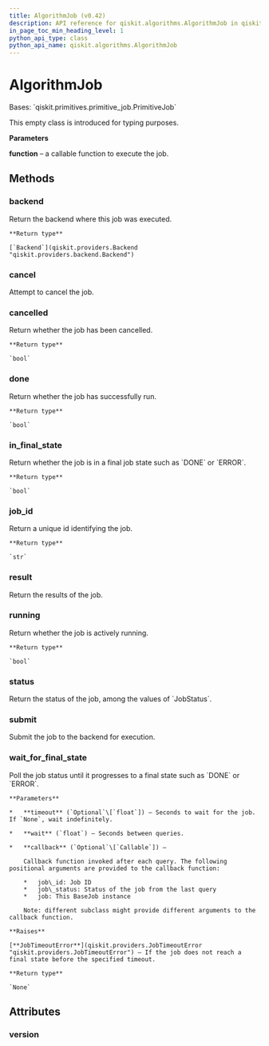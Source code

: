 ```yaml
---
title: AlgorithmJob (v0.42)
description: API reference for qiskit.algorithms.AlgorithmJob in qiskit v0.42
in_page_toc_min_heading_level: 1
python_api_type: class
python_api_name: qiskit.algorithms.AlgorithmJob
---
```


# AlgorithmJob

<Class id="qiskit.algorithms.AlgorithmJob" isDedicatedPage={true} github="https://github.com/qiskit/qiskit/tree/stable/0.23/qiskit/algorithms/algorithm_job.py" signature="AlgorithmJob(function, *args, **kwargs)" modifiers="class">
  Bases: `qiskit.primitives.primitive_job.PrimitiveJob`

  This empty class is introduced for typing purposes.

  **Parameters**

  **function** – a callable function to execute the job.

  ## Methods

  <span id="qiskit-algorithms-algorithmjob-backend" />

  ### backend

  <Function id="qiskit.algorithms.AlgorithmJob.backend" signature="AlgorithmJob.backend()">
    Return the backend where this job was executed.

    **Return type**

    [`Backend`](qiskit.providers.Backend "qiskit.providers.backend.Backend")
  </Function>

  <span id="qiskit-algorithms-algorithmjob-cancel" />

  ### cancel

  <Function id="qiskit.algorithms.AlgorithmJob.cancel" signature="AlgorithmJob.cancel()">
    Attempt to cancel the job.
  </Function>

  <span id="qiskit-algorithms-algorithmjob-cancelled" />

  ### cancelled

  <Function id="qiskit.algorithms.AlgorithmJob.cancelled" signature="AlgorithmJob.cancelled()">
    Return whether the job has been cancelled.

    **Return type**

    `bool`
  </Function>

  <span id="qiskit-algorithms-algorithmjob-done" />

  ### done

  <Function id="qiskit.algorithms.AlgorithmJob.done" signature="AlgorithmJob.done()">
    Return whether the job has successfully run.

    **Return type**

    `bool`
  </Function>

  <span id="qiskit-algorithms-algorithmjob-in-final-state" />

  ### in\_final\_state

  <Function id="qiskit.algorithms.AlgorithmJob.in_final_state" signature="AlgorithmJob.in_final_state()">
    Return whether the job is in a final job state such as `DONE` or `ERROR`.

    **Return type**

    `bool`
  </Function>

  <span id="qiskit-algorithms-algorithmjob-job-id" />

  ### job\_id

  <Function id="qiskit.algorithms.AlgorithmJob.job_id" signature="AlgorithmJob.job_id()">
    Return a unique id identifying the job.

    **Return type**

    `str`
  </Function>

  <span id="qiskit-algorithms-algorithmjob-result" />

  ### result

  <Function id="qiskit.algorithms.AlgorithmJob.result" signature="AlgorithmJob.result()">
    Return the results of the job.
  </Function>

  <span id="qiskit-algorithms-algorithmjob-running" />

  ### running

  <Function id="qiskit.algorithms.AlgorithmJob.running" signature="AlgorithmJob.running()">
    Return whether the job is actively running.

    **Return type**

    `bool`
  </Function>

  <span id="qiskit-algorithms-algorithmjob-status" />

  ### status

  <Function id="qiskit.algorithms.AlgorithmJob.status" signature="AlgorithmJob.status()">
    Return the status of the job, among the values of `JobStatus`.
  </Function>

  <span id="qiskit-algorithms-algorithmjob-submit" />

  ### submit

  <Function id="qiskit.algorithms.AlgorithmJob.submit" signature="AlgorithmJob.submit()">
    Submit the job to the backend for execution.
  </Function>

  <span id="qiskit-algorithms-algorithmjob-wait-for-final-state" />

  ### wait\_for\_final\_state

  <Function id="qiskit.algorithms.AlgorithmJob.wait_for_final_state" signature="AlgorithmJob.wait_for_final_state(timeout=None, wait=5, callback=None)">
    Poll the job status until it progresses to a final state such as `DONE` or `ERROR`.

    **Parameters**

    *   **timeout** (`Optional`\[`float`]) – Seconds to wait for the job. If `None`, wait indefinitely.

    *   **wait** (`float`) – Seconds between queries.

    *   **callback** (`Optional`\[`Callable`]) –

        Callback function invoked after each query. The following positional arguments are provided to the callback function:

        *   job\_id: Job ID
        *   job\_status: Status of the job from the last query
        *   job: This BaseJob instance

        Note: different subclass might provide different arguments to the callback function.

    **Raises**

    [**JobTimeoutError**](qiskit.providers.JobTimeoutError "qiskit.providers.JobTimeoutError") – If the job does not reach a final state before the specified timeout.

    **Return type**

    `None`
  </Function>

  ## Attributes

  ### version

  <Attribute id="qiskit.algorithms.AlgorithmJob.version" attributeValue="1" />
</Class>


